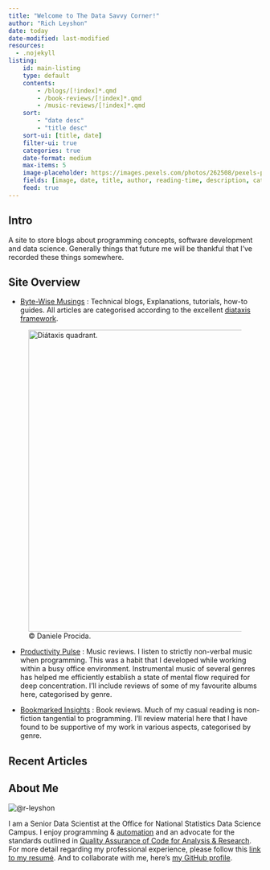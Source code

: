 ```yaml
---
title: "Welcome to The Data Savvy Corner!"
author: "Rich Leyshon"
date: today
date-modified: last-modified
resources:
  - .nojekyll
listing:
    id: main-listing
    type: default
    contents:
        - /blogs/[!index]*.qmd
        - /book-reviews/[!index]*.qmd
        - /music-reviews/[!index]*.qmd
    sort:
        - "date desc"
        - "title desc"
    sort-ui: [title, date]
    filter-ui: true
    categories: true
    date-format: medium
    max-items: 5
    image-placeholder: https://images.pexels.com/photos/262508/pexels-photo-262508.jpeg?auto=compress&amp;cs=tinysrgb&amp;w=1260&amp;h=750&amp;dpr=1 # creative commons license
    fields: [image, date, title, author, reading-time, description, categories]
    feed: true
---
```


## Intro

A site to store blogs about programming concepts, software development and data
science. Generally things that future me will be thankful that I've recorded
these things somewhere.


## Site Overview

* [Byte-Wise Musings](blogs/index.qmd) : Technical blogs, Explanations,
tutorials, how-to guides. All articles are categorised according to the
excellent [diataxis framework](https://diataxis.fr/).

<figure class=center-for-index>
  <img alt="Diátaxis quadrant." src="https://diataxis.fr/_images/diataxis.png" style="width:600px"/>  
  <figcaption class=center-for-index>© Daniele Procida.</figcaption> 
</figure>


* [Productivity Pulse](music-reviews/index.qmd) : Music reviews. I listen to
strictly non-verbal music when programming. This was a habit that I developed
while working within a busy office environment. Instrumental music of several
genres has helped me efficiently establish a state of mental flow required for
deep concentration. I'll include reviews of some of my favourite albums here,
categorised by genre.

* [Bookmarked Insights](book-reviews/index.qmd) : Book reviews. Much of my
casual reading is non-fiction tangential to programming. I'll review material
here that I have found to be supportive of my work in various aspects,
categorised by genre.

## Recent Articles

::: {#main-listing}
:::

## About Me

<img class=center src="https://github.com/r-leyshon/resume/blob/main/www/fin-conf-2020-bw.jpg?raw=true" alt="@r-leyshon">



I am a Senior Data Scientist at the Office for National Statistics Data Science
Campus. I enjoy programming & [automation](https://dataingovernment.blog.gov.uk/category/reproducible-analytical-pipelines/) and an advocate for the standards outlined in
[Quality Assurance of Code for Analysis & Research](https://best-practice-and-impact.github.io/qa-of-code-guidance/intro.html). For more detail regarding my professional experience, please follow this
[link to my resumé](https://r-leyshon.github.io/resume/). And to collaborate
with me, here's [my GitHub profile](https://github.com/r-leyshon).
